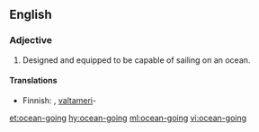 ==English==

===Adjective===
{{en-adj|-}}

# {{context|nautical|lang=en}} Designed and equipped to be capable of sailing on an ocean.

====Translations====
{{trans-top|capable of sailing on the ocean}}
*Finnish: {{t|fi|valtamerikelpoinen}}, [[valtameri]]-
{{trans-mid}}
{{trans-bottom}}

[[et:ocean-going]]
[[hy:ocean-going]]
[[ml:ocean-going]]
[[vi:ocean-going]]